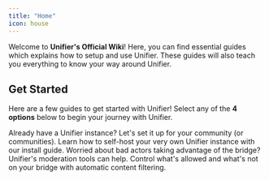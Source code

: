 ```yaml
---
title: "Home"
icon: house
---
```


Welcome to **Unifier's Official Wiki**! Here, you can find essential guides which explains how to setup and use Unifier. These guides will also teach you everything to know your way around Unifier.

## Get Started

Here are a few guides to get started with Unifier! Select any of the **4 options** below to begin your journey with Unifier.

<CardGroup cols={2}>
  <Card title="Setting Up Unifier" icon="sparkles" href="/setup/introduction">
    Already have a Unifier instance? Let's set it up for your community (or communities).
  </Card>
  <Card title="Self Hosting Unifier" icon="download" href="/selfhost/introduction">
    Learn how to self-host your very own Unifier instance with our install guide.
  </Card>
  <Card title="Moderation Tools" icon="shield" href="/guides/moderation/moderation-tools">
    Worried about bad actors taking advantage of the bridge? Unifier's moderation tools can help.
  </Card>
  <Card title="Filters" icon="flag" href="/guides/moderation/filters">
    Control what's allowed and what's not on your bridge with automatic content filtering.
  </Card>
</CardGroup>